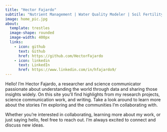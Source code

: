 ```yaml
---
title: "Hector Fajardo"
subtitle: "Nutrient Management | Water Quality Modeler | Soil Fertility"
image: home_pic.jpg
about:
  template: trestles
  image-shape: rounded
  image-width: 400px
  links: 
    - icon: github
      text: Github
      href: https://github.com/HectorFajardo
    - icon: linkedin
      text: LinkedIn
      href: https://www.linkedin.com/in/hfajardo9/
---
```


Hello! I'm Hector Fajardo, a researcher and science communicator passionate about understanding the world through data and sharing those insights widely. On this site you'll find highlights from my research projects, science communication work, and writing. Take a look around to learn more about the stories I'm exploring and the communities I'm collaborating with.

Whether you're interested in collaborating, learning more about my work, or just saying hello, feel free to reach out. I'm always excited to connect and discuss new ideas.
